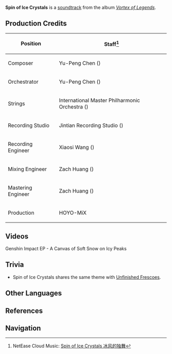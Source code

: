 {{Soundtrack Infobox
|title          =
|image          = Vortex of Legends.jpg
|album          = Vortex of Legends
|disc           =
|number         = 14
|featured       =
|featured2      =
|featured3      =
|featured_disc  =
|featured_disc2 =
|featured_disc3 =
|youtube_id     = n_-9mrBMLA8
|youtube_time   = 1150
|spotify_id     = 46ZhLBHQAiubhzl0CixMzv
|played_in      = Dragonspine
|during         = [[Dragonspine]]
|domain         =
|previous       = Unfinished Frescoes
|next           = Finale of the Snowtomb
}}
'''Spin of Ice Crystals''' is a [[soundtrack]] from the album ''[[Vortex of Legends]]''.

==Production Credits==
{| class="wikitable" style="text-align:left; height:0.5em"
! Position
! Staff<ref>NetEase Cloud Music: [https://music.163.com/#/song?id=1833805559 Spin of Ice Crystals 冰风的独舞]</ref>
|-
! Composer
| Yu-Peng Chen ({{Lang|zh=陈致逸|mini=1}})
|-
! Orchestrator
| Yu-Peng Chen ({{Lang|zh=陈致逸|mini=1}})
|-
! Strings
| International Master Philharmonic Orchestra ({{Lang|zh=国际首席爱乐乐团|mini=1}})
|-
! Recording Studio
| Jintian Recording Studio ({{Lang|zh=金田录音棚|mini=1}})
|-
! Recording Engineer
| Xiaosi Wang ({{Lang|zh=王小四|mini=1}})
|-
! Mixing Engineer
| Zach Huang ({{Lang|zh=黄巍|mini=1}})
|-
! Mastering Engineer
| Zach Huang ({{Lang|zh=黄巍|mini=1}})
|-
! Production
| HOYO-MiX
|}

==Videos==
<gallery hideaddbutton="true" captionalign="center">
Genshin Impact EP - A Canvas of Soft Snow on Icy Peaks
</gallery>

==Trivia==
* Spin of Ice Crystals shares the same theme with [[Unfinished Frescoes]].

==Other Languages==
{{Other Languages
|default_hidden = 1
|en      = Spin of Ice Crystals
|zhs     = 冰风的独舞
|zhs_rm  = Bīngfēng de Dúwǔ
|zht     = 冰風的獨舞
|zht_rm  = Bīngfēng de Dúwǔ
|ja      = 氷風の舞い
|ja_rm   = Hyoufuu no Mai{{Assumed}}
}}

==References==
{{Reflist}}

==Navigation==
{{Soundtrack Navbox|Vortex of Legends}}